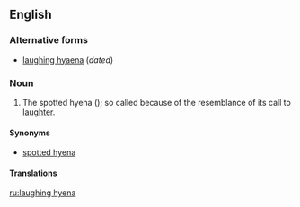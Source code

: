 ==English==

===Alternative forms===
*[[laughing hyaena]] (''dated'')

===Noun===
{{en-noun|head=[[laugh]]ing [[hyena]]}}

# {{informal}} The spotted hyena ({{taxlink|Crocuta crocuta}}); so called because of the resemblance of its call to [[laughter]].

====Synonyms====
*[[spotted hyena]]

====Translations====
{{trans-see|spotted hyena}}

[[ru:laughing hyena]]